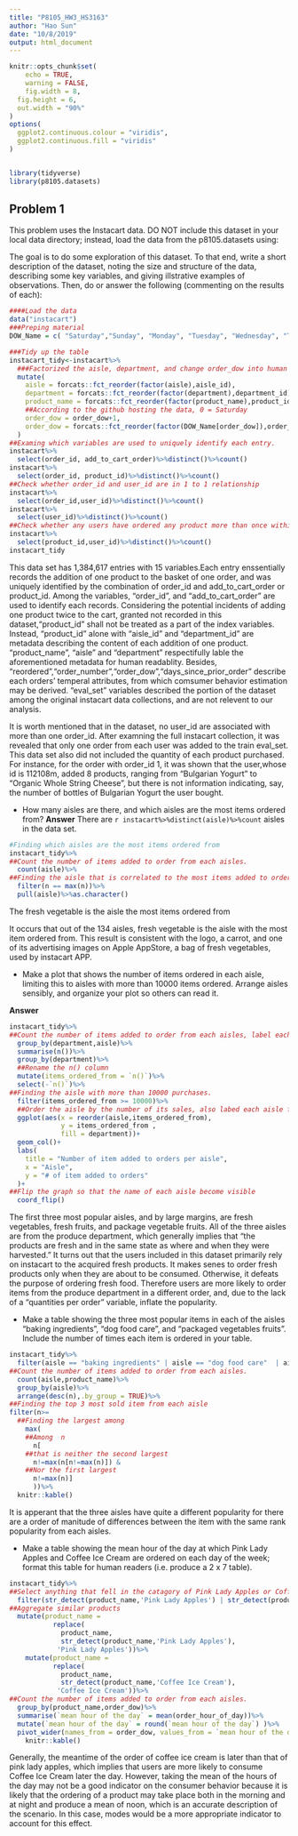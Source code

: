 ```yaml
---
title: "P8105_HW3_HS3163"
author: "Hao Sun"
date: "10/8/2019"
output: html_document
---
```


```r
knitr::opts_chunk$set(
	echo = TRUE,
	warning = FALSE,
	fig.width = 8, 
  fig.height = 6,
  out.width = "90%"
)
options(
  ggplot2.continuous.colour = "viridis",
  ggplot2.continuous.fill = "viridis"
)


library(tidyverse)
library(p8105.datasets)

```

## Problem 1

This problem uses the Instacart data. DO NOT include this dataset in your local data directory; instead, load the data from the p8105.datasets using:

The goal is to do some exploration of this dataset. To that end, write a short description of the dataset, noting the size and structure of the data, describing some key variables, and giving illstrative examples of observations. Then, do or answer the following (commenting on the results of each):

```r
####Load the data
data("instacart")
###Preping material
DOW_Name = c( "Saturday","Sunday", "Monday", "Tuesday", "Wednesday", "Thursday", "Friday")

###Tidy up the table
instacart_tidy<-instacart%>%
  ###Factorized the aisle, department, and change order_dow into human readable factor
  mutate(
    aisle = forcats::fct_reorder(factor(aisle),aisle_id),
    department = forcats::fct_reorder(factor(department),department_id),
    product_name = forcats::fct_reorder(factor(product_name),product_id),
    ##According to the github hosting the data, 0 = Saturday
    order_dow = order_dow+1,
    order_dow = forcats::fct_reorder(factor(DOW_Name[order_dow]),order_dow)
  )
##Examing which variables are used to uniquely identify each entry.
instacart%>%
  select(order_id, add_to_cart_order)%>%distinct()%>%count()
instacart%>%
  select(order_id, product_id)%>%distinct()%>%count()
##Check whether order_id and user_id are in 1 to 1 relationship
instacart%>%
  select(order_id,user_id)%>%distinct()%>%count()
instacart%>%
  select(user_id)%>%distinct()%>%count()
##Check whether any users have ordered any product more than once within the dataset.
instacart%>%
  select(product_id,user_id)%>%distinct()%>%count()
instacart_tidy

```
This data set has 1,384,617 entries with 15 variables.Each entry enssentially records the addition of one product to the basket of one order, and was uniquely identified by the combination of order_id and add_to_cart_order or product_id.  Among the variables,  "order_id", and "add_to_cart_order" are used to identify each records. Considering the potential incidents of adding one product twice to the cart, granted not recorded in this dataset,"product_id" shall not be treated as a part of the index variables. Instead, "product_id" alone with "aisle_id" and "department_id" are metadata describing the content of each addition of one product. "product_name", "aisle" and "department" respectifully lable the aforementioned metadata for human readablity. Besides, "reordered","order_number","order_dow","days_since_prior_order" describe each orders' temperal attributes, from which comsumer behavior estimation may be derived. "eval_set" variables described the portion of the dataset among the original instacart data collections, and are not relevent to our analysis. 
 
It is worth mentioned that in the dataset, no user_id are associated with more than one order_id. After examning the full instacart collection, it was revealed that only one order from each user was added to the train eval_set. This data set also did not included the quantity of each product purchased. For instance, for the order with order_id 1, it was shown that the user,whose id is 112108m, added 8 products, ranging from "Bulgarian Yogurt" to "Organic Whole String Cheese", but there is not information indicating, say, the number of bottles of Bulgarian Yogurt the user bought.


*  How many aisles are there, and which aisles are the most items ordered from?
__Answer__ 
There are `r instacart%>%distinct(aisle)%>%count` aisles in the data set.

```r
#Finding which aisles are the most items ordered from
instacart_tidy%>%
##Count the number of items added to order from each aisles.
  count(aisle)%>%
##Finding the aisle that is correlated to the most items added to order from each aisles.
  filter(n == max(n))%>%
  pull(aisle)%>%as.character()
```
The fresh vegetable is the aisle the most items ordered from

It occurs that out of the 134 aisles, fresh vegetable is the aisle with the most item ordered from. This result is consistent with the logo, a carrot, and one of its advertising images on Apple AppStore, a bag of fresh vegetables, used by instacart APP.

* Make a plot that shows the number of items ordered in each aisle, limiting this to aisles with more than 10000 items
ordered. Arrange aisles sensibly, and organize your plot so others can read it.

__Answer__
```r
instacart_tidy%>%
##Count the number of items added to order from each aisles, label each aisle alone with the department it belonged to.
  group_by(department,aisle)%>%
  summarise(n())%>%
  group_by(department)%>%
  ##Rename the n() column
  mutate(items_ordered_from = `n()`)%>%
  select(-`n()`)%>%
##Finding the aisle with more than 10000 purchases.
  filter(items_ordered_from >= 10000)%>%
  ##Order the aisle by the number of its sales, also labed each aisle for their correspond department 
  ggplot(aes(x = reorder(aisle,items_ordered_from),
             y = items_ordered_from , 
             fill = department))+
  geom_col()+
  labs(
    title = "Number of item added to orders per aisle",
    x = "Aisle",
    y = "# of item added to orders"
  )+
##Flip the graph so that the name of each aisle become visible
  coord_flip()

```

The first three most popular aisles, and by large margins, are fresh vegetables, fresh fruits, and package vegetable fruits. All of the three aisles are from the produce department, which generally implies that "the products are fresh and in the same state as where and when they were harvested." It turns out that the users included in this dataset primarily rely on instacart to the acquired fresh products. It makes senes to order fresh products only when they are about to be consumed. Otherwise, it defeats the purpose of ordering fresh food. Therefore users are more likely to order items from the produce department in a different order, and, due to the lack of a "quantities per order" variable, inflate the popularity.




* Make a table showing the three most popular items in each of the aisles “baking ingredients”, “dog food care”, and “packaged vegetables fruits”. Include the number of times each item is ordered in your table.
```r
instacart_tidy%>%
  filter(aisle == "baking ingredients" | aisle == "dog food care"  | aisle == "packaged vegetables fruits" )%>%
##Count the number of items added to order from each aisles.
  count(aisle,product_name)%>%
  group_by(aisle)%>%
  arrange(desc(n),.by_group = TRUE)%>%
##Finding the top 3 most sold item from each aisle
filter(n>=
  ##Finding the largest among 
    max(
    ##Among  n
      n[
    ##that is neither the second largest
      n!=max(n[n!=max(n)]) & 
    ##Nor the first largest
      n!=max(n)]
      ))%>%
  knitr::kable()
```
It is apperant that the three aisles have quite a different popularity for there are a order of manitude of differences between the item  with the same rank popularity from each aisles.



* Make a table showing the mean hour of the day at which Pink Lady Apples and Coffee Ice Cream are ordered on each day of the week; format this table for human readers (i.e. produce a 2 x 7 table).
```r
instacart_tidy%>%
##Select anything that fell in the catagory of Pink Lady Apples or Coffee Ice Cream
  filter(str_detect(product_name,'Pink Lady Apples') | str_detect(product_name,'Coffee Ice Cream') )%>%
##Aggregate similar products
  mutate(product_name = 
           replace(
             product_name,
             str_detect(product_name,'Pink Lady Apples'),
            'Pink Lady Apples'))%>%
    mutate(product_name = 
           replace(
             product_name,
             str_detect(product_name,'Coffee Ice Cream'),
            'Coffee Ice Cream'))%>%
##Count the number of items added to order from each aisles.
  group_by(product_name,order_dow)%>%
  summarise(`mean hour of the day` = mean(order_hour_of_day))%>%
  mutate(`mean hour of the day` = round(`mean hour of the day`) )%>%
  pivot_wider(names_from = order_dow, values_from = `mean hour of the day`)%>%
    knitr::kable()

```
Generally, the meantime of the order of coffee ice cream is later than that of pink lady apples, which implies that users are more likely to consume Coffee Ice Cream later the day. However, taking the mean of the hours of the day may not be a good indicator on the consumer behavior because it is likely that the ordering of a product may take place both in the morning and at night and produce a mean of noon, which is an accurate description of the scenario. In this case, modes would be a more appropriate indicator to account for this effect.





